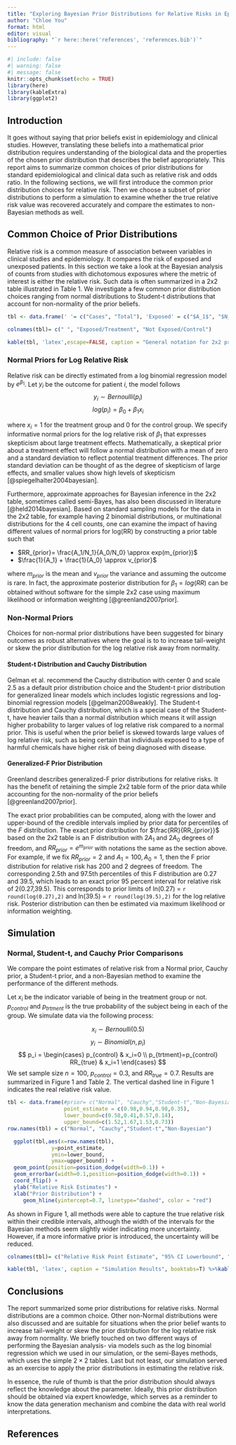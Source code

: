 ```yaml
---
title: "Exploring Bayesian Prior Distributions for Relative Risks in Epidemiology"
author: "Chloe You"
format: html
editor: visual
bibliography: "`r here::here('references', 'references.bib')`"
---
```


```r
#| include: false
#| warning: false
#| message: false
knitr::opts_chunk$set(echo = TRUE)
library(here)
library(kableExtra)
library(ggplot2)

```

## Introduction

It goes without saying that prior beliefs exist in epidemiology and clinical studies. However, translating these beliefs into a mathematical prior distribution requires understanding of the biological data and the properties of the chosen prior distribution that describes the belief appropriately. This report aims to summarize common choices of prior distributions for standard epidemiological and clinical data such as relative risk and odds ratio. In the following sections, we will first introduce the common prior distribution choices for relative risk. Then we choose a subset of prior distributions to perform a simulation to examine whether the true relative risk value was recovered accurately and compare the estimates to non-Bayesian methods as well.

## Common Choice of Prior Distributions

Relative risk is a common measure of association between variables in clinical studies and epidemiology. It compares the risk of exposed and unexposed patients. In this section we take a look at the Bayesian analysis of counts from studies with dichotomous exposures where the metric of interest is either the relative risk. Such data is often summarized in a 2x2 table illustrated in Table 1. We investigate a few common prior distribution choices ranging from normal distributions to Student-t distributions that account for non-normality of the prior beliefs.

```r
tbl <- data.frame(' '= c("Cases", "Total"), 'Exposed' = c("$A_1$", "$N_1$"), 'Not Exposed'= c("$A_0$", "$N_0$"))

colnames(tbl)= c(" ", "Exposed/Treatment", "Not Exposed/Control")

kable(tbl, 'latex',escape=FALSE, caption = "General notation for 2x2 prior-data layout", booktabs=T) %>%kable_styling(latex_options = "hold_position")
```

### Normal Priors for Log Relative Risk

Relative risk can be directly estimated from a log binomial regression model by $e^{\beta_{1}}$. Let $y_i$ be the outcome for patient $i$, the model follows $$
y_i \sim Bernoulli(p_i) 
$$ $$
log(p_i) = \beta_0 + \beta_1 x_i
$$

where $x_i = 1$ for the treatment group and 0 for the control group. We specify informative normal priors for the log relative risk of $\beta_1$ that expresses skepticism about large treatment effects. Mathematically, a skeptical prior about a treatment effect will follow a normal distribution with a mean of zero and a standard deviation to reflect potential treatment differences. The prior standard deviation can be thought of as the degree of skepticism of large effects, and smaller values show high levels of skepticism [@spiegelhalter2004bayesian].

Furthermore, approximate approaches for Bayesian inference in the 2x2 table, sometimes called semi-Bayes, has also been discussed in literature [@held2014bayesian]. Based on standard sampling models for the data in the 2x2 table, for example having 2 binomial distributions, or multinational distributions for the 4 cell counts, one can examine the impact of having different values of normal priors for log(RR) by constructing a prior table such that

-   $RR_{prior}= \frac{A_1/N_1}{A_0/N_0} \approx exp(m_{prior})$
-   $\frac{1}{A_1} + \frac{1}{A_0} \approx v_{prior}$

where $m_{prior}$ is the mean and $v_{prior}$ the variance and assuming the outcome is rare. In fact, the approximate posterior distribution for $\beta_1= log(RR)$ can be obtained without software for the simple 2x2 case using maximum likelihood or information weighting [@greenland2007prior].

### Non-Normal Priors

Choices for non-normal prior distributions have been suggested for binary outcomes as robust alternatives where the goal is to to increase tail-weight or skew the prior distribution for the log relative risk away from normality.

#### Student-t Distribution and Cauchy Distribution

Gelman et al. recommend the Cauchy distribution with center 0 and scale 2.5 as a default prior distribution choice and the Student-t prior distribution for generalized linear models which includes logistic regressions and log-binomial regression models [@gelman2008weakly]. The Student-t distribution and Cauchy distribution, which is a special case of the Student-t, have heavier tails than a normal distribution which means it will assign higher probability to larger values of log relative risk compared to a normal prior. This is useful when the prior belief is skewed towards large values of log relative risk, such as being certain that individuals exposed to a type of harmful chemicals have higher risk of being diagnosed with disease.

#### Generalized-F Prior Distribution

Greenland describes generalized-F prior distributions for relative risks. It has the benefit of retaining the simple 2x2 table form of the prior data while accounting for the non-normality of the prior beliefs [@greenland2007prior].

The exact prior probabilities can be computed, along with the lower and upper-bound of the credible intervals implied by prior data for percentiles of the $F$ distribution. The exact prior distribution for $\frac{RR}{RR_{prior}}$ based on the 2x2 table is an F distribution with $2A_1$ and $2A_0$ degrees of freedom, and $RR_{prior}=e^{m_{prior}}$ with notations the same as the section above. For example, if we fix $RR_{prior} = 2$ and $A_1=100, A_0=1$, then the F prior distribution for relative risk has 200 and 2 degrees of freedom. The corresponding 2.5th and 97.5th percentiles of this F distribution are 0.27 and 39.5, which leads to an exact prior 95 percent interval for relative risk of 2(0.27,39.5). This corresponds to prior limits of ln(0.27) = `r round(log(0.27),2)` and ln(39.5) = `r round(log(39.5),2)` for the log relative risk. Posterior distribution can then be estimated via maximum likelihood or information weighting.

## Simulation

### Normal, Student-t, and Cauchy Prior Comparisons

We compare the point estimates of relative risk from a Normal prior, Cauchy prior, a Student-t prior, and a non-Bayesian method to examine the performance of the different methods.

Let $x_i$ be the indicator variable of being in the treatment group or not. $p_{control}$ and $p_{trtment}$ is the true probability of the subject being in each of the group. We simulate data via the following process:

$$
x_{i} \sim Bernoulli(0.5) 
$$ $$
y_i \sim Binomial(n, p_i) 
$$ $$
p_i = \begin{cases}
 p_{control} & x_i=0 \\
 p_{trtment}=p_{control} RR_{true}   & x_i=1
 \end{cases} 
$$ We set sample size $n=100$, $p_{control}=0.3$, and $RR_{true}=0.7$. Results are summarized in Figure 1 and Table 2. The vertical dashed line in Figure 1 indicates the real relative risk value.

```r
tbl <- data.frame(#prior= c("Normal", "Cauchy","Student-t","Non-Bayesian"),
                  point_estimate = c(0.98,0.94,0.98,0.35), 
                  lower_bound=c(0.58,0.41,0.57,0.14),
                  upper_bound=c(1.52,1.67,1.53,0.73))
row.names(tbl) = c("Normal", "Cauchy","Student-t","Non-Bayesian")

  ggplot(tbl,aes(x=row.names(tbl),
              y=point_estimate,
              ymin=lower_bound,
              ymax=upper_bound)) +
  geom_point(position=position_dodge(width=0.1)) +
  geom_errorbar(width=0.1,position=position_dodge(width=0.1)) + 
  coord_flip() +
  ylab("Relative Risk Estimates") +
  xlab("Prior Distribution") +
     geom_hline(yintercept=0.7, linetype="dashed", color = "red")

```

As shown in Figure 1, all methods were able to capture the true relative risk within their credible intervals, although the width of the intervals for the Bayesian methods seem slightly wider indicating more uncertainty. However, if a more informative prior is introduced, the uncertainty will be reduced.

```r
colnames(tbl)= c("Relative Risk Point Estimate", "95% CI Lowerbound", "95% CI Upperbound")

kable(tbl, 'latex', caption = "Simulation Results", booktabs=T) %>%kable_styling(latex_options = "hold_position")
```

## Conclusions

The report summarized some prior distributions for relative risks. Normal distributions are a common choice. Other non-Normal distributions were also discussed and are suitable for situations when the prior belief wants to increase tail-weight or skew the prior distribution for the log relative risk away from normality. We briefly touched on two different ways of performing the Bayesian analysis- via models such as the log binomial regression which we used in our simulation, or the semi-Bayes methods, which uses the simple $2 \times 2$ tables. Last but not least, our simulation served as an exercise to apply the prior distributions in estimating the relative risk.

In essence, the rule of thumb is that the prior distribution should always reflect the knowledge about the parameter. Ideally, this prior distribution should be obtained via expert knowledge, which serves as a reminder to know the data generation mechanism and combine the data with real world interpretations.

## References

